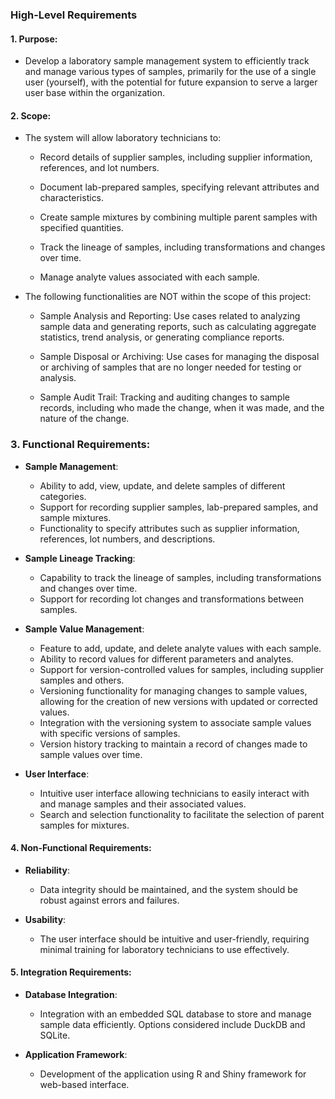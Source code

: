 ### High-Level Requirements

#### 1. Purpose:

-   Develop a laboratory sample management system to efficiently track and manage various types of samples, primarily for the use of a single user (yourself), with the potential for future expansion to serve a larger user base within the organization.

#### 2. Scope:

-   The system will allow laboratory technicians to:

    -   Record details of supplier samples, including supplier information, references, and lot numbers.

    -   Document lab-prepared samples, specifying relevant attributes and characteristics.

    -   Create sample mixtures by combining multiple parent samples with specified quantities.

    -   Track the lineage of samples, including transformations and changes over time.

    -   Manage analyte values associated with each sample.

-   The following functionalities are NOT within the scope of this project:

    -   Sample Analysis and Reporting: Use cases related to analyzing sample data and generating reports, such as calculating aggregate statistics, trend analysis, or generating compliance reports.

    -   Sample Disposal or Archiving: Use cases for managing the disposal or archiving of samples that are no longer needed for testing or analysis.

    -   Sample Audit Trail: Tracking and auditing changes to sample records, including who made the change, when it was made, and the nature of the change.

### 3. Functional Requirements:

-   **Sample Management**:

    -   Ability to add, view, update, and delete samples of different categories.
    -   Support for recording supplier samples, lab-prepared samples, and sample mixtures.
    -   Functionality to specify attributes such as supplier information, references, lot numbers, and descriptions.

-   **Sample Lineage Tracking**:

    -   Capability to track the lineage of samples, including transformations and changes over time.
    -   Support for recording lot changes and transformations between samples.

-   **Sample Value Management**:

    -   Feature to add, update, and delete analyte values with each sample.
    -   Ability to record values for different parameters and analytes.
    -   Support for version-controlled values for samples, including supplier samples and others.
    -   Versioning functionality for managing changes to sample values, allowing for the creation of new versions with updated or corrected values.
    -   Integration with the versioning system to associate sample values with specific versions of samples.
    -   Version history tracking to maintain a record of changes made to sample values over time.

-   **User Interface**:

    -   Intuitive user interface allowing technicians to easily interact with and manage samples and their associated values.
    -   Search and selection functionality to facilitate the selection of parent samples for mixtures.

#### 4. Non-Functional Requirements:

-   **Reliability**:

    -   Data integrity should be maintained, and the system should be robust against errors and failures.

-   **Usability**:

    -   The user interface should be intuitive and user-friendly, requiring minimal training for laboratory technicians to use effectively.

#### 5. Integration Requirements:

-   **Database Integration**:

    -   Integration with an embedded SQL database to store and manage sample data efficiently. Options considered include DuckDB and SQLite.

-   **Application Framework**:

    -   Development of the application using R and Shiny framework for web-based interface.
